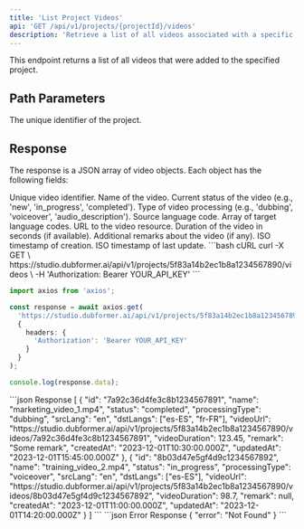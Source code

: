 ```yaml
---
title: 'List Project Videos'
api: 'GET /api/v1/projects/{projectId}/videos'
description: 'Retrieve a list of all videos associated with a specific project'
---
```


This endpoint returns a list of all videos that were added to the specified project.

## Path Parameters

<ParamField path="projectId" type="string" required>
  The unique identifier of the project.
</ParamField>

## Response

The response is a JSON array of video objects. Each object has the following fields:

<ResponseField name="id" type="string">
  Unique video identifier.
</ResponseField>
<ResponseField name="name" type="string">
  Name of the video.
</ResponseField>
<ResponseField name="status" type="string">
  Current status of the video (e.g., 'new', 'in_progress', 'completed').
</ResponseField>
<ResponseField name="processingType" type="string">
  Type of video processing (e.g., 'dubbing', 'voiceover', 'audio_description').
</ResponseField>
<ResponseField name="srcLang" type="string">
  Source language code.
</ResponseField>
<ResponseField name="dstLangs" type="array">
  Array of target language codes.
</ResponseField>
<ResponseField name="videoUrl" type="string">
  URL to the video resource.
</ResponseField>
<ResponseField name="videoDuration" type="number">
  Duration of the video in seconds (if available).
</ResponseField>
<ResponseField name="remark" type="string">
  Additional remarks about the video (if any).
</ResponseField>
<ResponseField name="createdAt" type="string">
  ISO timestamp of creation.
</ResponseField>
<ResponseField name="updatedAt" type="string">
  ISO timestamp of last update.
</ResponseField>

<RequestExample>
```bash cURL
curl -X GET \
  https://studio.dubformer.ai/api/v1/projects/5f83a14b2ec1b8a1234567890/videos \
  -H 'Authorization: Bearer YOUR_API_KEY'
```

```typescript TypeScript
import axios from 'axios';

const response = await axios.get(
  'https://studio.dubformer.ai/api/v1/projects/5f83a14b2ec1b8a1234567890/videos',
  {
    headers: {
      'Authorization': 'Bearer YOUR_API_KEY'
    }
  }
);

console.log(response.data);
```
</RequestExample>

<ResponseExample>
```json Response
[
  {
    "id": "7a92c36d4fe3c8b1234567891",
    "name": "marketing_video_1.mp4",
    "status": "completed",
    "processingType": "dubbing",
    "srcLang": "en",
    "dstLangs": ["es-ES", "fr-FR"],
    "videoUrl": "https://studio.dubformer.ai/api/v1/projects/5f83a14b2ec1b8a1234567890/videos/7a92c36d4fe3c8b1234567891",
    "videoDuration": 123.45,
    "remark": "Some remark",
    "createdAt": "2023-12-01T10:30:00.000Z",
    "updatedAt": "2023-12-01T15:45:00.000Z"
  },
  {
    "id": "8b03d47e5gf4d9c1234567892",
    "name": "training_video_2.mp4",
    "status": "in_progress",
    "processingType": "voiceover",
    "srcLang": "en",
    "dstLangs": ["es-ES"],
    "videoUrl": "https://studio.dubformer.ai/api/v1/projects/5f83a14b2ec1b8a1234567890/videos/8b03d47e5gf4d9c1234567892",
    "videoDuration": 98.7,
    "remark": null,
    "createdAt": "2023-12-01T11:00:00.000Z",
    "updatedAt": "2023-12-01T14:20:00.000Z"
  }
]
```
</ResponseExample>

<ResponseExample>
```json Error Response
{
  "error": "Not Found"
}
```
</ResponseExample> 